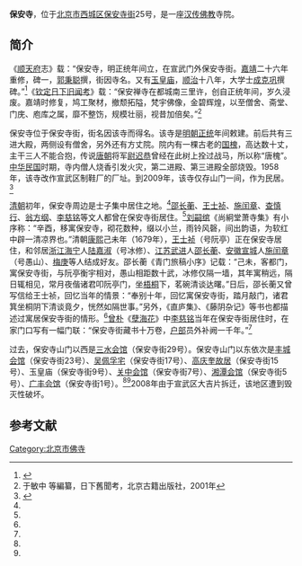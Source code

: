 '''保安寺'''，位于[[北京市|北京市]][[西城区|西城区]][[保安寺街_(北京)|保安寺街]]25号，是一座[[汉传佛教|汉传佛教]]寺院。

==简介==
《[[顺天府|顺天府]]志》载：“保安寺，明正统年间立，在宣武门外保安寺街。[[嘉靖|嘉靖]]二十六年重修，碑一，[[郭秉聪|郭秉聪]]撰，街因寺名。又有[[玉皇庙_(北京保安寺街)|玉皇庙]]，[[顺治|顺治]]十八年，大学士[[成克巩|成克巩]]撰碑。”<ref name=xiao>{{Cite web |url=http://book.sina.com.cn/nzt/his/landiaochengnan/48.shtml |title=肖复兴，保安寺街，载肖复兴，蓝调城南，北京十月文艺出版社，2006年 |accessdate=2014-10-01 |archive-date=2014-10-06 |archive-url=https://web.archive.org/web/20141006101015/http://book.sina.com.cn/nzt/his/landiaochengnan/48.shtml |dead-url=no }}</ref>《[[钦定日下旧闻考|钦定日下旧闻考]]》载：“保安禅寺在都城南三里许，创自正统年间，岁久浸废。嘉靖时修复，鸠工聚材，撤颓拓隘，梵宇佛像，金碧辉煌，以至僧舍、斋堂、门庑、庖库之属，靡不整饬，规模壮丽，视昔加倍矣。”<ref>于敏中 等編纂，日下舊聞考，北京古籍出版社，2001年</ref>

保安寺位于保安寺街，街名因该寺而得名。该寺是[[明朝|明朝]][[正统_(年号)|正统]]年间敕建。前后共有三进大殿，两侧设有僧舍，另外还有方丈院。院内有一棵古老的[[国槐|国槐]]，高达数十丈，主干三人不能合抱，传说[[唐朝|唐朝]]将军[[尉迟恭|尉迟恭]]曾经在此树上拴过战马，所以称“唐槐”。[[中华民国|中华民国]]时期，寺内僧人烧香引发火灾，第二进殿、第三进殿全部烧毁。1958年，该寺改作宣武区制鞋厂的厂址。到2009年，该寺仅存山门一间，作为民居。<ref name=xjb>{{Cite web |url=http://epaper.bjnews.com.cn/html/2009-12/10/content_40643.htm?div=-1 |title=宣南坊之保安寺、地藏禅林 胡同深处的寺庙，新京报，2009年12月10日 |accessdate=2014年10月1日 |archive-date=2014年10月6日 |archive-url=https://web.archive.org/web/20141006113116/http://epaper.bjnews.com.cn/html/2009-12/10/content_40643.htm?div=-1 |dead-url=no }}</ref>

[[清朝|清朝]]初年，保安寺周边是士子集中居住之地。<ref name=xjb/>[[邵长蘅|邵长蘅]]、[[王士祯|王士祯]]、[[施闰章|施闰章]]、[[查慎行|查慎行]]、[[翁方纲|翁方纲]]、[[李慈铭|李慈铭]]等文人都曾在保安寺街居住。<ref name=xiao/>[[刘嗣绾|刘嗣绾]]《尚絅堂萧寺集》有小序称：“辛酉，移寓保安寺，砌花数种，缀以小兰，雨铃风磬，间出韵语，为软红中辟一清凉界也。”清朝[[康熙|康熙]]己未年（1679年），[[王士祯|王士祯]]（号阮亭）正在保安寺居住，和邻居[[浙江|浙江]][[海宁|海宁]]人[[陆嘉淑|陆嘉淑]]（号冰修）、[[江苏|江苏]][[武进|武进]]人[[邵长蘅|邵长蘅]]、[[安徽|安徽]][[宣城|宣城]]人[[施闰章|施闰章]]（号愚山）、[[梅庚|梅庚]]等人结成好友。邵长蘅《青门旅稿小序》记载：“己未，客都门，寓保安寺街，与阮亭衡宇相对，愚山相距数十武，冰修仅隔一墙，其年寓稍远，隔日辄相见，常月夜偕诸君叩阮亭门，坐[[梧桐|梧桐]]下，茗碗清谈达曙。”日后，邵长蘅又曾写信给王士祯，回忆当年的情景：“奉别十年，回忆寓保安寺街，踏月敲门，诸君箕坐桐阴下清谈竟夕，恍然如隔世事。”另外，《直庐集》、《藤阴杂记》等书也都描述过寓居保安寺街的情形。<ref name=xjb/>[[曾朴|曾朴]]《[[孽海花|孽海花]]》中[[李慈铭|李慈铭]]当年在保安寺街居住时，在家门口写有一幅门联：“保安寺街藏书十万卷，[[户部|户部]]员外补阙一千年。”<ref name=xiao/>

过去，保安寺山门以西是[[北京三水会馆|三水会馆]]（保安寺街29号）。保安寺山门以东依次是[[北京丰城会馆|丰城会馆]]（保安寺街23号）、[[吴佩孚宅|吴佩孚宅]]（保安寺街17号）、[[高庆奎故居|高庆奎故居]]（保安寺街15号）、玉皇庙（保安寺街9号）、[[北京关中会馆|关中会馆]]（保安寺街7号）、[[北京湘潭会馆|湘潭会馆]]（保安寺街5号）、[[北京广丰会馆|广丰会馆]]（保安寺街1号）。<ref name=xjb/><ref name=xiao/>2008年由于宣武区大吉片拆迁，该地区遭到毁灭性破坏。

==参考文献==
{{reflist}}

[[Category:北京市佛寺|Category:北京市佛寺]]